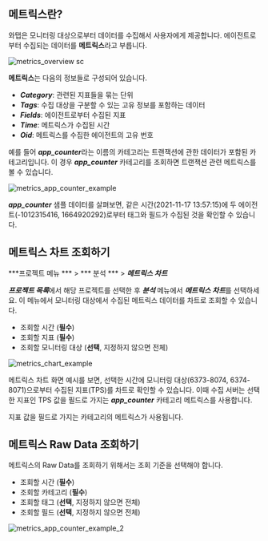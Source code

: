 ## 메트릭스란?

와탭은 모니터링 대상으로부터 데이터를 수집해서 사용자에게 제공합니다. 에이전트로부터 수집되는 데이터를 **메트릭스**라고 부릅니다. 
<div style={{textAlign: 'center'}}>

![metrics_overview sc](/img/metrics-overview.png)

</div>

**메트릭스**는 다음의 정보들로 구성되어 있습니다.

* ***Category***: 관련된 지표들을 묶는 단위
* ***Tags***: 수집 대상을 구분할 수 있는 고유 정보를 포함하는 데이터
* ***Fields***: 에이전트로부터 수집된 지표
* ***Time***: 메트릭스가 수집된 시간
* ***Oid***: 메트릭스를 수집한 에이전트의 고유 번호

예를 들어 ***app_counter***라는 이름의 카테고리는 트랜잭션에 관한 데이터가 포함된 카테고리입니다. 이 경우 ***app_counter*** 카테고리를 조회하면 트랜잭션 관련 메트릭스를 볼 수 있습니다.

![metrics_app_counter_example](https://img.whatap.io/media/images/metrics_app_counter_example.png)

***app_counter*** 샘플 데이터를 살펴보면, 같은 시간(2021-11-17 13:57:15)에 두 에이전트(-1012315416, 1664920292)로부터 태그와 필드가 수집된 것을 확인할 수 있습니다.

## 메트릭스 차트 조회하기

***프로젝트 메뉴 *** > *** 분석 *** > ***메트릭스 차트***

<!-- 와탭 에이전트 설치를 완료했다면 [와탭 모니터링 서비스](https://service.whatap.io/account/login)에 로그인하세요. 초기 화면은 ***프로젝트 목록***입니다. ***프로젝트 목록***에서 에이전트를 설치한 애플리케이션 서버를 확인할 수 있습니다. 에이전트를 설치한 하나의 애플리케이션 서버는 프로젝트이며, 모니터링 단위입니다. -->

***프로젝트 목록***에서 해당 프로젝트를 선택한 후 ***분석*** 메뉴에서 ***메트릭스 차트***를 선택하세요. 이 메뉴에서 모니터링 대상에서 수집된 메트릭스 데이터를 차트로 조회할 수 있습니다.

<!-- 모니터링 대상으로부터 수집된 **메트릭스**들은 차트로 표현될 수 있습니다. -->

* 조회할 시간 (**필수**)
* 조회할 지표 (**필수**)
* 조회할 모니터링 대상 (**선택**, 지정하지 않으면 전체)

![metrics_chart_example](https://img.whatap.io/media/images/metrics_chart_example.png)

메트릭스 차트 화면 예시를 보면, 선택한 시간에 모니터링 대상(6373-8074, 6374-8071)으로부터 수집된 지표(TPS)를 차트로 확인할 수 있습니다. 이때 수집 서버는 선택한 지표인 TPS 값을 필드로 가지는 ***app_counter*** 카테고리 메트릭스를 사용합니다.

지표 값을 필드로 가지는 카테고리의 메트릭스가 사용됩니다.

## 메트릭스 Raw Data 조회하기

메트릭스의 Raw Data를 조회하기 위해서는 조회 기준을 선택해야 합니다. 

* 조회할 시간 (**필수**)
* 조회할 카테고리 (**필수**)
* 조회할 태그 (**선택**, 지정하지 않으면 전체)
* 조회할 필드 (**선택**, 지정하지 않으면 전체)

![metrics_app_counter_example_2](https://img.whatap.io/media/images/metrics_app_counter_example_2.png)